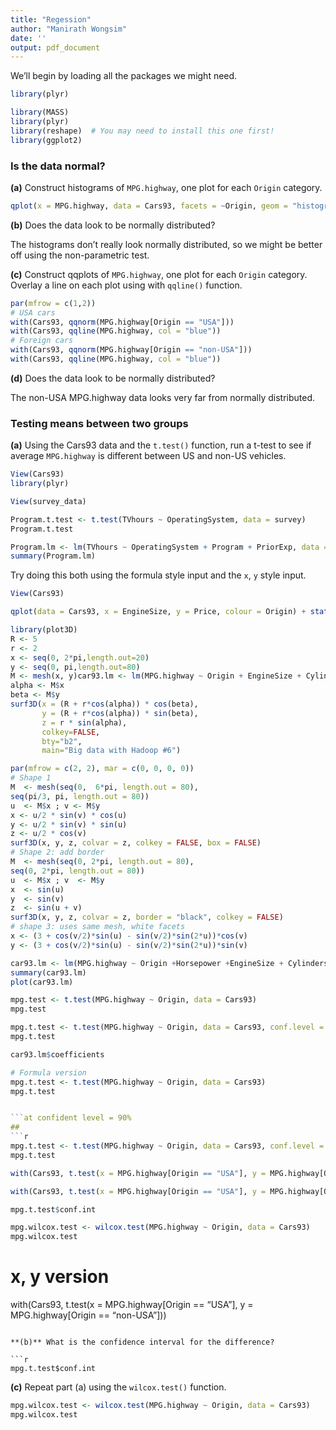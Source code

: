 ```yaml
---
title: "Regession"
author: "Manirath Wongsim"
date: ''
output: pdf_document
---
```


We'll begin by loading all the packages we might need.

```r
library(plyr)
```


```r
library(MASS)
library(plyr)
library(reshape)  # You may need to install this one first!
library(ggplot2)
```

### Is the data normal?

**(a)** Construct histograms of `MPG.highway`, one plot for each `Origin` category.

```r
qplot(x = MPG.highway, data = Cars93, facets = ~Origin, geom = "histogram", fill = Origin, binwidth = 2)
```

**(b)** Does the data look to be normally distributed?

The histograms don't really look normally distributed, so we might be better off using the non-parametric test.

**(c)** Construct qqplots of `MPG.highway`, one plot for each `Origin` category.  Overlay a line on each plot using with `qqline()` function.

```r
par(mfrow = c(1,2))
# USA cars
with(Cars93, qqnorm(MPG.highway[Origin == "USA"]))
with(Cars93, qqline(MPG.highway, col = "blue"))
# Foreign cars
with(Cars93, qqnorm(MPG.highway[Origin == "non-USA"]))
with(Cars93, qqline(MPG.highway, col = "blue"))
```

**(d)** Does the data look to be normally distributed?

The non-USA MPG.highway data looks very far from normally distributed.


### Testing means between two groups

**(a)** Using the Cars93 data and the `t.test()` function, run a t-test to see if average `MPG.highway` is different between US and non-US vehicles.

```r
View(Cars93)
library(plyr)
```

```r
View(survey_data)
```


```r
Program.t.test <- t.test(TVhours ~ OperatingSystem, data = survey)
Program.t.test
```

```r
Program.lm <- lm(TVhours ~ OperatingSystem + Program + PriorExp, data = survey_data)
summary(Program.lm)
```

Try doing this both using the formula style input and the `x`, `y` style input.

```r
View(Cars93)
```

```r
qplot(data = Cars93, x = EngineSize, y = Price, colour = Origin) + stat_smooth(method = "lm", fullrange = TRUE)
```

```r
library(plot3D)
R <- 5
r <- 2
x <- seq(0, 2*pi,length.out=20)
y <- seq(0, pi,length.out=80)
M <- mesh(x, y)car93.lm <- lm(MPG.highway ~ Origin + EngineSize + Cylinders, data = Cars93)
alpha <- M$x
beta <- M$y
surf3D(x = (R + r*cos(alpha)) * cos(beta),
       y = (R + r*cos(alpha)) * sin(beta),
       z = r * sin(alpha),
       colkey=FALSE,
       bty="b2",
       main="Big data with Hadoop #6")
```

```r
par(mfrow = c(2, 2), mar = c(0, 0, 0, 0))
# Shape 1
M  <- mesh(seq(0,  6*pi, length.out = 80),
seq(pi/3, pi, length.out = 80))
u  <- M$x ; v <- M$y
x <- u/2 * sin(v) * cos(u)
y <- u/2 * sin(v) * sin(u)
z <- u/2 * cos(v)
surf3D(x, y, z, colvar = z, colkey = FALSE, box = FALSE)
# Shape 2: add border
M  <- mesh(seq(0, 2*pi, length.out = 80),
seq(0, 2*pi, length.out = 80))
u  <- M$x ; v  <- M$y
x  <- sin(u)
y  <- sin(v)
z  <- sin(u + v)
surf3D(x, y, z, colvar = z, border = "black", colkey = FALSE)
# shape 3: uses same mesh, white facets
x <- (3 + cos(v/2)*sin(u) - sin(v/2)*sin(2*u))*cos(v)
y <- (3 + cos(v/2)*sin(u) - sin(v/2)*sin(2*u))*sin(v)
```


```r
car93.lm <- lm(MPG.highway ~ Origin +Horsepower +EngineSize + Cylinders, data = Cars93)
summary(car93.lm)
plot(car93.lm)
```

```r
mpg.test <- t.test(MPG.highway ~ Origin, data = Cars93)
mpg.test
```


```r
mpg.t.test <- t.test(MPG.highway ~ Origin, data = Cars93, conf.level = 0.90)
mpg.t.test

```


```r
car93.lm$coefficients
```

```r
# Formula version
mpg.t.test <- t.test(MPG.highway ~ Origin, data = Cars93)
mpg.t.test


```at confident level = 90%
## 
```r
mpg.t.test <- t.test(MPG.highway ~ Origin, data = Cars93, conf.level = 0.90)
mpg.t.test
```
```r
with(Cars93, t.test(x = MPG.highway[Origin == "USA"], y = MPG.highway[Origin == "non-USA"]))
```

```r
with(Cars93, t.test(x = MPG.highway[Origin == "USA"], y = MPG.highway[Origin == "non-USA"]))
```


```r
mpg.t.test$conf.int
```
```r
mpg.wilcox.test <- wilcox.test(MPG.highway ~ Origin, data = Cars93)
mpg.wilcox.test
```


# x, y version
with(Cars93, t.test(x = MPG.highway[Origin == "USA"], y = MPG.highway[Origin == "non-USA"]))
```

**(b)** What is the confidence interval for the difference?

```r
mpg.t.test$conf.int
```

**(c)** Repeat part (a) using the `wilcox.test()` function.

```r
mpg.wilcox.test <- wilcox.test(MPG.highway ~ Origin, data = Cars93)
mpg.wilcox.test
```


